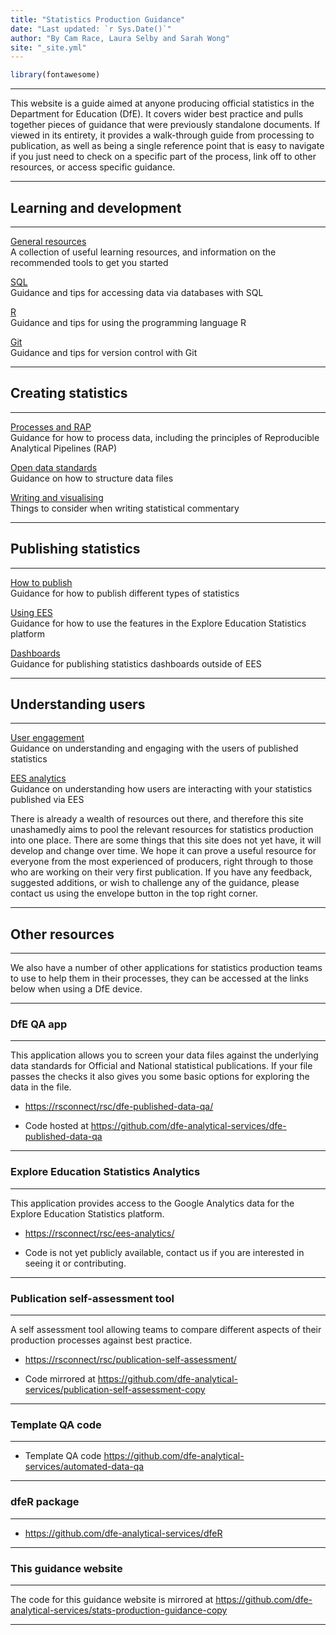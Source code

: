 ```yaml
---
title: "Statistics Production Guidance"
date: "Last updated: `r Sys.Date()`"
author: "By Cam Race, Laura Selby and Sarah Wong"
site: "_site.yml"
---
```


```r
library(fontawesome)

```

---

This website is a guide aimed at anyone producing official statistics in the Department for Education (DfE). It covers wider best practice and pulls together pieces of guidance that were previously standalone documents. If viewed in its entirety, it provides a walk-through guide from processing to publication, as well as being a single reference point that is easy to navigate if you just need to check on a specific part of the process, link off to other resources, or access specific guidance.

---

## Learning and development

---

[General resources](l+d.html)  
A collection of useful learning resources, and information on the recommended tools to get you started

[SQL](sql.html)  
Guidance and tips for accessing data via databases with SQL

[R](r.html)  
Guidance and tips for using the programming language R

[Git](git.html)  
Guidance and tips for version control with Git

---

## Creating statistics

---

[Processes and RAP](rap.html)  
Guidance for how to process data, including the principles of Reproducible Analytical Pipelines (RAP)

[Open data standards](ud.html)  
Guidance on how to structure data files

[Writing and visualising](cd.html)  
Things to consider when writing statistical commentary

---

## Publishing statistics

---

[How to publish](pub.html)  
Guidance for how to publish different types of statistics

[Using EES](ees.html)  
Guidance for how to use the features in the Explore Education Statistics platform

[Dashboards](dashboards.html)  
Guidance for publishing statistics dashboards outside of EES

---

## Understanding users

---

[User engagement](user_eng.html)  
Guidance on understanding and engaging with the users of published statistics

[EES analytics](user_an.html)  
Guidance on understanding how users are interacting with your statistics published via EES

There is already a wealth of resources out there, and therefore this site unashamedly aims to pool the relevant resources for statistics production into one place. There are some things that this site does not yet have, it will develop and change over time. We hope it can prove a useful resource for everyone from the most experienced of producers, right through to those who are working on their very first publication. If you have any feedback, suggested additions, or wish to challenge any of the guidance, please contact us using the envelope button in the top right corner.

---

## Other resources

---

We also have a number of other applications for statistics production teams to use to help them in their processes, they can be accessed at the links below when using a DfE device.

---

### DfE QA app

---

This application allows you to screen your data files against the underlying data standards for Official and National statistical publications. If your file passes the checks it also gives you some basic options for exploring the data in the file.

 - [https://rsconnect/rsc/dfe-published-data-qa/](https://rsconnect/rsc/dfe-published-data-qa/){target="_blank" rel="noopener noreferrer"}

 - Code hosted at [https://github.com/dfe-analytical-services/dfe-published-data-qa](https://github.com/dfe-analytical-services/dfe-published-data-qa){target="_blank" rel="noopener noreferrer"}

---

### Explore Education Statistics Analytics

---

This application provides access to the Google Analytics data for the Explore Education Statistics platform.

 - [https://rsconnect/rsc/ees-analytics/](https://rsconnect/rsc/ees-analytics/){target="_blank" rel="noopener noreferrer"}

 - Code is not yet publicly available, contact us if you are interested in seeing it or contributing.

---

### Publication self-assessment tool

---

A self assessment tool allowing teams to compare different aspects of their production processes against best practice.

 - [https://rsconnect/rsc/publication-self-assessment/](https://rsconnect/rsc/publication-self-assessment/){target="_blank" rel="noopener noreferrer"}

 - Code mirrored at [https://github.com/dfe-analytical-services/publication-self-assessment-copy](https://github.com/dfe-analytical-services/publication-self-assessment-copy){target="_blank" rel="noopener noreferrer"}

---

### Template QA code

---

- Template QA code
[https://github.com/dfe-analytical-services/automated-data-qa](https://github.com/dfe-analytical-services/automated-data-qa){target="_blank" rel="noopener noreferrer"}

---

### dfeR package

---

- [https://github.com/dfe-analytical-services/dfeR](https://github.com/dfe-analytical-services/dfeR){target="_blank" rel="noopener noreferrer"}

---

### This guidance website

---

The code for this guidance website is mirrored at [https://github.com/dfe-analytical-services/stats-production-guidance-copy](https://github.com/dfe-analytical-services/stats-production-guidance-copy){target="_blank" rel="noopener noreferrer"}

---
